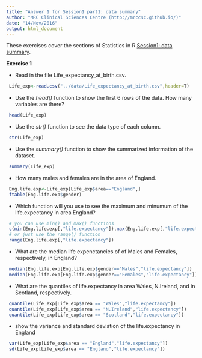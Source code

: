 ```yaml
---
title: "Answer 1 for Session1 part1: data summary"
author: "MRC Clinical Sciences Centre (http://mrccsc.github.io/)"
date: "14/Nov/2016"
output: html_document
---
```


These exercises cover the sections of Statistics in R [Session1: data summary]("../Session1_describe_the_data.html").

**Exercise 1**

- Read in the file Life_expectancy_at_birth.csv.
```r
 Life_exp<-read.csv("../data/Life_expectancy_at_birth.csv",header=T)
```
- Use the *head()* function to show the first 6 rows of the data. How many variables are there?
```r
 head(Life_exp)
```
- Use the *str()* function to see the data type of each column.
```r
 str(Life_exp)
```
- Use the *summary()* function to show the summarized information of the dataset.
```r
 summary(Life_exp)
```
- How many males and females are in the area of England.
```r
 Eng.life.exp<-Life_exp[Life_exp$area=="England",]
 ftable(Eng.life.exp$gender)
```
- Which function will you use to see the maximum and minumum of the life.expectancy in area England? 
```r
 # you can use min() and max() functions
 c(min(Eng.life.exp[,"life.expectancy"]),max(Eng.life.exp[,"life.expectancy"]))
 # or just use the range() function
 range(Eng.life.exp[,"life.expectancy"])
```
- What are the median life expenctancies of of Males and Females, respectively, in England?
```r
 median(Eng.life.exp[Eng.life.exp$gender=="Males","life.expectancy"])
 median(Eng.life.exp[Eng.life.exp$gender=="Females","life.expectancy"])
```
- What are the quantiles of life.expectancy in area Wales, N.Ireland, and in Scotland, respectively.
```r
 quantile(Life_exp[Life_exp$area == "Wales","life.expectancy"])
 quantile(Life_exp[Life_exp$area == "N.Ireland","life.expectancy"])
 quantile(Life_exp[Life_exp$area == "Scotland","life.expectancy"])
```
- show the variance and standard deviation of the life.expectancy in England
```r
 var(Life_exp[Life_exp$area == "England","life.expectancy"])
 sd(Life_exp[Life_exp$area == "England","life.expectancy"])
```

